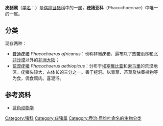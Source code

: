 {{AutoTaxobox
| image = Phacochoerus africanus.jpg
| image_caption =[[疣猪|疣猪]] ''Phacochoerus africanus''
| taxon = Phacochoerus
| authority = [[Cuvier|Cuvier]], 1826
| subdivision =
*[[荒漠疣猪|荒漠疣猪]] ''P. aethiopicus''
*[[疣猪|疣猪]] ''P. africanus''
}}
'''疣猪属'''（[[学名|学名]]：{{lang|la|''Phacochoerus''}}）是[[偶蹄目|偶蹄目]][[猪科|猪科]]中的一[[属|属]]，'''疣猪亚科'''（Phacochoerinae）中唯一的一属。

==分类==
现存两种：
*[[普通疣猪|普通疣猪]] ''Phacochoerus africanus''：也称非洲疣猪，遍布除了[[热带雨林|热带雨林]]和[[北非|北非]][[沙漠|沙漠]]以外的[[非洲大陆|非洲大陆]]；
*[[荒漠疣猪|荒漠疣猪]] ''Phacochoerus aethiopicus''：分布于[[埃塞俄比亚|埃塞俄比亚]]和[[索马里|索马里]]的荒漠地区。疣猪头较大，占体长的三分之一。善于挖洞。以青草、苔草及块茎植物等为食，偶食腐肉。喜泥浴。

== 参考资料 ==
*[http://www.blueanimalbio.com/Mammalia/outi/zhu.htm 蓝色动物学] {{Wayback|url=http://www.blueanimalbio.com/Mammalia/outi/zhu.htm |date=20130731175123 }}
{{Taxonbar|from=Q3645260}}

[[Category:猪科|Category:猪科]]
[[Category:疣猪属|Category:疣猪属]]
[[Category:乔治·居维叶命名的生物分类|Category:乔治·居维叶命名的生物分类]]